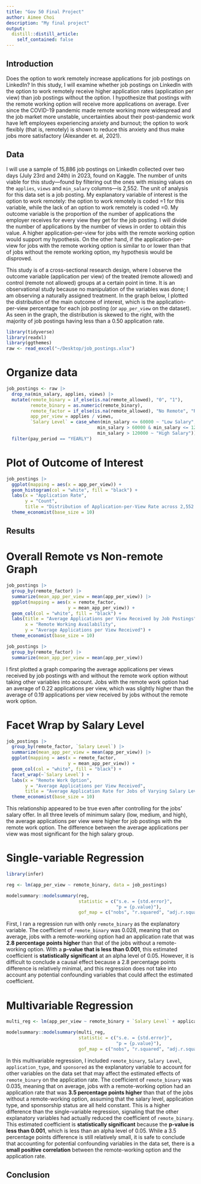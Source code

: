 ```yaml
---
title: "Gov 50 Final Project"
author: Aimee Choi
description: "My final project"
output:
  distill::distill_article:
    self_contained: false
---
```





## Introduction

Does the option to work remotely increase applications for job postings on LinkedIn? In this study, I will examine whether job postings on LinkedIn with the option to work remotely receive higher application rates (application per view) than job postings without the option. I hypothesize that postings with the remote working option will receive more applications on average. Ever since the COVID-19 pandemic made remote working more widespread and the job market more unstable, uncertainties about their post-pandemic work have left employees experiencing anxiety and burnout; the option to work flexibly (that is, remotely) is shown to reduce this anxiety and thus make jobs more satisfactory (Alexander et. al, 2021).  

## Data

I will use a sample of 15,886 job postings on LinkedIn collected over two days (July 23rd and 24th) in 2023, found on Kaggle. The number of units viable for this study—found by filtering out the ones with missing values on the `applies`, `views` and `min_salary` columns—is 2,552. The unit of analysis for this data set is a job posting. My explanatory variable of interest is the option to work remotely: the option to work remotely is coded =1 for this variable, while the lack of an option to work remotely is coded =0. My outcome variable is the proportion of the number of applications the employer receives for every view they get for the job posting. I will divide the number of applications by the number of views in order to obtain this value. A higher application-per-view for jobs with the remote working option would support my hypothesis. On the other hand, if the application-per-view for jobs with the remote working option is similar to or lower than that of jobs without the remote working option, my hypothesis would be disproved. 

This study is of a cross-sectional research design, where I observe the outcome variable (application per view) of the treated (remote allowed) and control (remote not allowed) groups at a certain point in time. It is an observational study because no manipulation of the variables was done; I am observing a naturally assigned treatment. In the graph below, I plotted the distribution of the main outcome of interest, which is the application-per-view percentage for each job posting (or `app_per_view` on the dataset). As seen in the graph, the distribution is skewed to the right, with the majority of job postings having less than a 0.50 application rate.

```r
library(tidyverse)
library(readxl)
library(ggthemes)
raw <- read_excel("~/Desktop/job_postings.xlsx")
```
# Organize data
```r
job_postings <- raw |>
  drop_na(min_salary, applies, views) |>
  mutate(remote_binary = if_else(is.na(remote_allowed), "0", "1"),
         remote_binary = as.numeric(remote_binary),
         remote_factor = if_else(is.na(remote_allowed), "No Remote", "Remote Allowed"),
         app_per_view = applies / views,
         `Salary Level` = case_when(min_salary <= 60000 ~ "Low Salary",
                                  min_salary > 60000 & min_salary <= 120000 ~ "Medium Salary",
                                  min_salary > 120000 ~ "High Salary")) |>
  filter(pay_period == "YEARLY")
```

# Plot of Outcome of Interest
```r
job_postings |>
  ggplot(mapping = aes(x = app_per_view)) +
  geom_histogram(col = "white", fill = "black") +
  labs(x = "Application Rate",
       y = "Count",
       title = "Distribution of Application-per-View Rate across 2,552 LinkedIn Job Postings") +
  theme_economist(base_size = 10)
```



## Results

# Overall Remote vs Non-remote Graph
```r
job_postings |>
  group_by(remote_factor) |> 
  summarize(mean_app_per_view = mean(app_per_view)) |>
  ggplot(mapping = aes(x = remote_factor,
                       y = mean_app_per_view)) +
  geom_col(col = "white", fill = "black") +
  labs(title = "Average Applications per View Received by Job Postings",
       x = "Remote Working Availability",
       y = "Average Applications per View Received") +
  theme_economist(base_size = 10)

job_postings |>
  group_by(remote_factor) |> 
  summarize(mean_app_per_view = mean(app_per_view))
```
I first plotted a graph comparing the average applications per views received by job postings with and without the remote work option without taking other variables into account. Jobs with the remote work option had an average of 0.22 applications per view, which was slightly higher than the average of 0.19 applications per view received by jobs without the remote work option. 

# Facet Wrap by Salary Level
```r
job_postings |>
  group_by(remote_factor, `Salary Level`) |> 
  summarize(mean_app_per_view = mean(app_per_view)) |>
  ggplot(mapping = aes(x = remote_factor, 
                       y = mean_app_per_view)) +
  geom_col(col = "white", fill = "black") +
  facet_wrap(~`Salary Level`) +
  labs(x = "Remote Work Option",
       y = "Average Applications per View Received",
       title = "Average Application Rate for Jobs of Varying Salary Levels") +
  theme_economist(base_size = 10)
```
This relationship appeared to be true even after controlling for the jobs' salary offer. In all three levels of minimum salary (low, medium, and high), the average applications per view were higher for job postings with the remote work option. The difference between the average applications per view was most significant for the high salary group. 


# Single-variable Regression
```r
library(infer)

reg <- lm(app_per_view ~ remote_binary, data = job_postings)

modelsummary::modelsummary(reg,
                           statistic = c("s.e. = {std.error}",
                                         "p = {p.value}"),
                           gof_map = c("nobs", "r.squared", "adj.r.squared"))
```
First, I ran a regression run with only `remote_binary` as the explanatory variable. The coefficient of `remote_binary` was 0.028, meaning that on average, jobs with a remote-working option had an application rate that was **2.8 percentage points higher** than that of the jobs without a remote-working option. With a **p-value that is less than 0.001**, this estimated coefficient is **statistically significant** at an alpha level of 0.05. However, it is difficult to conclude a causal effect because a 2.8 percentage points difference is relatively minimal, and this regression does not take into account any potential confounding variables that could affect the estimated coefficient.


# Multivariable Regression
```r
multi_reg <- lm(app_per_view ~ remote_binary + `Salary Level` + application_type + sponsored, data = job_postings)

modelsummary::modelsummary(multi_reg,
                           statistic = c("s.e. = {std.error}",
                                         "p = {p.value}"),
                           gof_map = c("nobs", "r.squared", "adj.r.squared"))
```

In this multivariable regression, I included `remote_binary`, `Salary Level`, `application_type`, and `sponsored` as the explanatory variable to account for other variables on the data set that may affect the estimated effects of `remote_binary` on the application rate. The coefficient of `remote_binary` was 0.035, meaning that on average, jobs with a remote-working option had an application rate that was **3.5 percentage points higher** than that of the jobs without a remote-working option, assuming that the salary level, application type, and sponsorship status are all held constant. This is a higher difference than the single-variable regression, signaling that the other explanatory variables had actually reduced the coefficient of `remote_binary`. This estimated coefficient is **statistically significant** because the **p-value is less than 0.001**, which is less than an alpha level of 0.05. While a 3.5 percentage points difference is still relatively small, it is safe to conclude that accounting for potential confounding variables in the data set, there is a **small positive correlation** between the remote-working option and the application rate. 


## Conclusion


